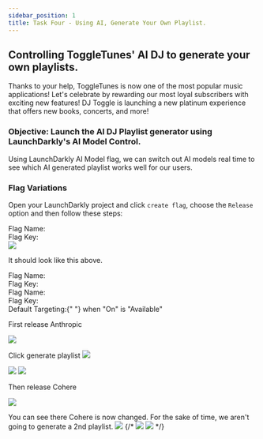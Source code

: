 ```yaml
---
sidebar_position: 1
title: Task Four - Using AI, Generate Your Own Playlist.
---
```



## Controlling ToggleTunes' AI DJ to generate your own playlists.

Thanks to your help, ToggleTunes is now one of the most popular music applications! Let's celebrate by rewarding our most loyal subscribers with exciting new features! DJ Toggle is launching a new platinum experience that offers new books, concerts, and more!

### Objective: Launch the AI DJ Playlist generator using LaunchDarkly's AI Model Control.

Using LaunchDarkly AI Model flag, we can switch out AI models real time to see which AI generated playlist works well for our users.

### Flag Variations

Open your LaunchDarkly project and click `create flag`, choose the `Release` option and then follow these steps:

<div className="flex items-center space-x-3">
  <span className="text-lg text-blue-500 font-bold">Flag Name: </span>
  <CopyField value="release-ai-playlist-creator" client:load />
</div>

<div className="flex items-center space-x-3">
  <span className="text-lg text-blue-500 font-bold">Flag Key:</span>
  <CopyField value="release-ai-playlist-creator" client:load />
</div>

<img src='/public/aiModelFlagCreate.png' />

It should look like this above.

<div className="flex items-center space-x-3">
  <span className="text-lg text-blue-500 font-bold">Flag Name:</span>
  <CopyField value="Anthropic Claude Haiku" client:load />
</div>

<div className="flex items-center space-x-3">
  <span className="text-lg text-blue-500 font-bold">Flag Key:</span>
  <CopyField
    value={`{
  "max_tokens_to_sample": 1000,
  "modelId": "anthropic.claude-instant-v1",
  "temperature": 0.3,
  "top_p": 1
}`}
    client:load
  />
</div>

<div className="flex items-center space-x-3">
  <span className="text-lg text-blue-500 font-bold">Flag Name:</span>
  <CopyField value="Cohere Coral" client:load />
</div>

<div className="flex items-center space-x-3">
  <span className="text-lg text-blue-500 font-bold">Flag Key:</span>
  <CopyField
    value={`{
  "max_tokens": 1000,
  "modelId": "cohere.command-text-v14",
  "p": 1,
  "temperature": 0.5
}
`}
    client:load
  />
</div>

<div className="flex items-center text-lg font-bold text-blue-500">
  Default Targeting:{" "}
  <span className="text-black dark:text-white font-normal">when "On" is "Available"</span>
</div>

First release Anthropic

<img src='/public/claudeFlagVariation.png' />

Click generate playlist
<img src='/public/claudeHomePage1.png' />

<img src='/public/claudeHomePage2.png' />
<img src='/public/claudeHomePage3.png' />

Then release Cohere

<img src='/public/cohereFlagVariation.png' />

You can see there Cohere is now changed. For the sake of time, we aren't going to generate a 2nd playlist.
<img src='/public/cohereHomePage1.png' />
{/* <img src='/public/cohereHomePage2.png' />
<img src='/public/cohereHomePage3.png' /> */}
